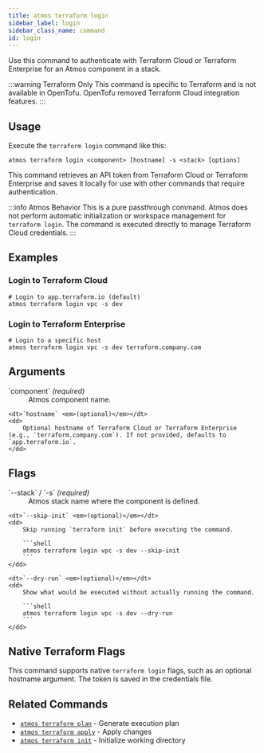 ```yaml
---
title: atmos terraform login
sidebar_label: login
sidebar_class_name: command
id: login
---
```


<Intro>
Use this command to authenticate with Terraform Cloud or Terraform Enterprise for an Atmos component in a stack.
</Intro>

:::warning Terraform Only
This command is specific to Terraform and is not available in OpenTofu. OpenTofu removed Terraform Cloud integration features.
:::

<Screengrab title="atmos terraform login --help" slug="atmos-terraform-login--help" />

## Usage

Execute the `terraform login` command like this:

```shell
atmos terraform login <component> [hostname] -s <stack> [options]
```

This command retrieves an API token from Terraform Cloud or Terraform Enterprise and saves it locally for use with other commands that require authentication.

:::info Atmos Behavior
This is a pure passthrough command. Atmos does not perform automatic initialization or workspace management for `terraform login`. The command is executed directly to manage Terraform Cloud credentials.
:::
## Examples

### Login to Terraform Cloud

```shell
# Login to app.terraform.io (default)
atmos terraform login vpc -s dev
```

### Login to Terraform Enterprise

```shell
# Login to a specific host
atmos terraform login vpc -s dev terraform.company.com
```

## Arguments

<dl>
    <dt>`component` <em>(required)</em></dt>
    <dd>
        Atmos component name.
    </dd>

    <dt>`hostname` <em>(optional)</em></dt>
    <dd>
        Optional hostname of Terraform Cloud or Terraform Enterprise (e.g., `terraform.company.com`). If not provided, defaults to `app.terraform.io`.
    </dd>
</dl>

## Flags

<dl>
    <dt>`--stack` / `-s` <em>(required)</em></dt>
    <dd>
        Atmos stack name where the component is defined.
    </dd>

    <dt>`--skip-init` <em>(optional)</em></dt>
    <dd>
        Skip running `terraform init` before executing the command.

        ```shell
        atmos terraform login vpc -s dev --skip-init
        ```
    </dd>

    <dt>`--dry-run` <em>(optional)</em></dt>
    <dd>
        Show what would be executed without actually running the command.

        ```shell
        atmos terraform login vpc -s dev --dry-run
        ```
    </dd>
</dl>

## Native Terraform Flags

This command supports native `terraform login` flags, such as an optional hostname argument. The token is saved in the credentials file.

## Related Commands

- [`atmos terraform plan`](/cli/commands/terraform/plan) - Generate execution plan
- [`atmos terraform apply`](/cli/commands/terraform/apply) - Apply changes
- [`atmos terraform init`](/cli/commands/terraform/init) - Initialize working directory
